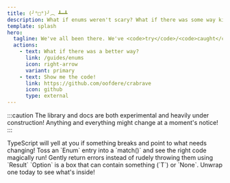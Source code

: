 ```yaml
---
title: (╯°□°)╯︵ ┻━┻
description: What if enums weren't scary? What if there was some way kindly hand over errors instead of throwing (╯°□°)╯︵ ┻━┻
template: splash
hero:
  tagline: We've all been there. We've <code>try</code>/<code>caught</code> it all. We've enumerated all our misery with the help of <code>as const</code>. 
  actions:
    - text: What if there was a better way?
      link: /guides/enums
      icon: right-arrow
      variant: primary
    - text: Show me the code!
      link: https://github.com/oofdere/crabrave
      icon: github
	  type: external
---
```



:::caution
The library and docs are both experimental and heavily under construction! Anything and everything might change at a moment's notice!
:::

<CardGrid stagger>
	<Card title="Code without fear" icon="pencil">
		TypeScript will yell at you if something breaks and point to what needs changing!
	</Card>
	<Card title="Packed Enums hold data" icon="list-format">
		Toss an `Enum<Coins>` entry into a `match()` and see the right code magically run!
	</Card>
	<Card title="Results pass errors" icon="random">
		Gently return errors instead of rudely throwing them using `Result<T, E>`
	</Card>
	<Card title="Options are like a gift" icon="star">
		`Option<T>` is a box that can contain something (`T`) or `None`. Unwrap one today to see what's inside!
	</Card>
	
</CardGrid>
